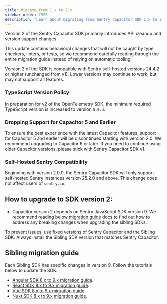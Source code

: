 ```yaml
---
title: Migrate from 1.x to 2.x
sidebar_order: 7920
description: "Learn about migrating from Sentry Capacitor SDK 1.x to 2.x"
---
```


Version 2 of the Sentry Capacitor SDK primarily introduces API cleanup and version support changes.

This update contains behavioral changes that will not be caught by type checkers, linters, or tests, so we recommend carefully reading through the entire migration guide instead of relying on automatic tooling.

Version 2 of the SDK is compatible with Sentry self-hosted versions 24.4.2 or higher (unchanged from v1). Lower versions may continue to work, but may not support all features.

### TypeScript Version Policy

In preparation for v2 of the OpenTelemetry SDK, the minimum required TypeScript version is increased to version `5.0.4`.


### Dropping Support for Capacitor 5 and Earlier

To ensure the best experience with the latest Capacitor features, support for Capacitor 5 and earlier will be discontinued starting with version 2.0. We recommend upgrading to Capacitor 6 or later. If you need to continue using older Capacitor versions, please stick with Sentry Capacitor SDK v1.

### Self-Hosted Sentry Compatibility

Beginning with version 2.0.0, the Sentry Capacitor SDK will only support self-hosted Sentry instances version 25.2.0 and above. This change does not affect users of `sentry.io`.

## How to upgrade to SDK version 2:

- Capacitor version 2 depends on Sentry JavaScript SDK version 9. We recommend reading below [migration guide](#sibling-migration-guide) docs to find out how to address any breaking changes when upgrading the sibling SDKs.

<Alert level="warning" title="Important">
To prevent issues, use fixed versions of Sentry Capacitor and the Sibling SDK. Always install the Sibling SDK version that matches Sentry Capacitor.
</Alert>

## Sibling migration guide

Each Sibling SDK has specific changes in version 9. Follow the tutorials below to update the SDK.

- [Angular SDK 8.x to 9.x migration guide](/platforms/javascript/guides/angular/migration/v8-to-v9/).
- [React SDK 8.x to 9.x migration guide](/platforms/javascript/guides/react/migration/v8-to-v9/).
- [Vue SDK 8.x to 9.x migration guide](/platforms/javascript/guides/vue/migration/v8-to-v9/).
- [Nuxt SDK 8.x to 9.x migration guide](/platforms/javascript/guides/nuxt/migration/v8-to-v9/).

<PageGrid/>